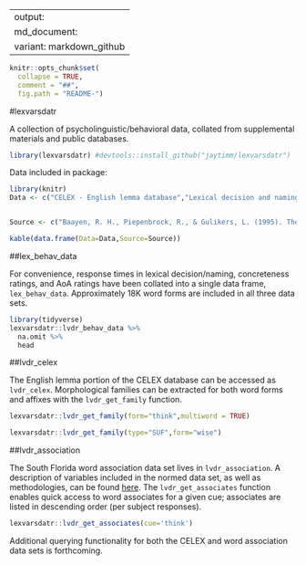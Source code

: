 
---
output:
  md_document:
    variant: markdown_github
---

```r
knitr::opts_chunk$set(
  collapse = TRUE,
  comment = "##",
  fig.path = "README-")
```

#lexvarsdatr

A collection of psycholinguistic/behavioral data, collated from supplemental materials and public databases. 

```r
library(lexvarsdatr) #devtools::install_github("jaytimm/lexvarsdatr")
```

Data included in package:
```r
library(knitr)
Data <- c("CELEX - English lemma database","Lexical decision and naming","Concreteness ratings","AoA ratings", "Word association")


Source <- c("Baayen, R. H., Piepenbrock, R., & Gulikers, L. (1995). The CELEX lexical database [webcelex]. *Philadelphia, PA: University of Pennsylvania, Linguistic Data Consortium*.", "Balota, D. A., Yap, M. J., Hutchison, K. A., Cortese, M. J., Kessler, B., Loftis, B., ... & Treiman, R. (2007). The English lexicon project. *Behavior research methods*, 39(3), 445-459.","Brysbaert, M., Warriner, A. B., & Kuperman, V. (2014). Concreteness ratings for 40 thousand generally known English word lemmas. *Behavior research methods*, 46(3), 904-911.","Kuperman, V., Stadthagen-Gonzalez, H., & Brysbaert, M. (2012). Age-of-acquisition ratings for 30,000 English words. *Behavior Research Methods*, 44(4), 978-990.","Nelson, D. L., McEvoy, C. L., & Schreiber, T. A. (2004). The University of South Florida free association, rhyme, and word fragment norms. *Behavior Research Methods, Instruments, & Computers*, 36(3), 402-407.")

kable(data.frame(Data=Data,Source=Source))
```



##lex_behav_data

For convenience, response times in lexical decision/naming, concreteness ratings, and AoA ratings have been collated into a single data frame, `lex_behav_data`.  Approximately 18K word forms are included in all three data sets.  

```r
library(tidyverse)
lexvarsdatr::lvdr_behav_data %>%
  na.omit %>%
  head
```



##lvdr_celex

The English lemma portion of the CELEX database can be accessed as `lvdr_celex`.  Morphological families can be extracted for both word forms and affixes with the `lvdr_get_family` function.  
```r
lexvarsdatr::lvdr_get_family(form="think",multiword = TRUE)
```

```r
lexvarsdatr::lvdr_get_family(type="SUF",form="wise")
```


##lvdr_association

The South Florida word association data set lives in `lvdr_association`.  A description of variables included in the normed data set, as well as methodologies, can be found [here](http://w3.usf.edu/FreeAssociation/).  The `lvdr_get_associates` function enables quick access to word associates for a given cue; associates are listed in descending order (per subject responses).

```r
lexvarsdatr::lvdr_get_associates(cue='think')
```

Additional querying functionality for both the CELEX and word association data sets is forthcoming.
